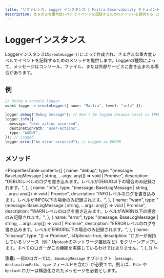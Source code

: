 ```yaml
---
title: "リファレンス: Logger インスタンス | Mastra Observability ドキュメント"
description: さまざまな重大度レベルでイベントを記録するためのメソッドを提供する Logger インスタンスのドキュメントです。
---
```


# Loggerインスタンス

Loggerインスタンスは`createLogger()`によって作成され、さまざまな重大度レベルでイベントを記録するためのメソッドを提供します。Loggerの種類によって、メッセージはコンソール、ファイル、または外部サービスに書き込まれる場合があります。

## 例

```typescript showLineNumbers copy
// Using a console logger
const logger = createLogger({ name: "Mastra", level: "info" });

logger.debug("Debug message"); // Won't be logged because level is INFO
logger.info({
  message: "User action occurred",
  destinationPath: "user-actions",
  type: "AGENT",
}); // Logged
logger.error("An error occurred"); // Logged as ERROR
```

## メソッド

<PropertiesTable
  content={[
    {
      name: "debug",
      type: "(message: BaseLogMessage | string, ...args: any[]) => void | Promise<void>",
      description: "DEBUGレベルのログを書き込みます。レベルがDEBUG以下の場合のみ記録されます。",
    },
    {
      name: "info",
      type: "(message: BaseLogMessage | string, ...args: any[]) => void | Promise<void>",
      description: "INFOレベルのログを書き込みます。レベルがINFO以下の場合のみ記録されます。",
    },
    {
      name: "warn",
      type: "(message: BaseLogMessage | string, ...args: any[]) => void | Promise<void>",
      description: "WARNレベルのログを書き込みます。レベルがWARN以下の場合のみ記録されます。",
    },
    {
      name: "error",
      type: "(message: BaseLogMessage | string, ...args: any[]) => void | Promise<void>",
      description: "ERRORレベルのログを書き込みます。レベルがERROR以下の場合のみ記録されます。",
    },
    {
      name: "cleanup",
      type: "() => Promise<void>",
      isOptional: true,
      description:
        "ロガーが保持しているリソース（例：Upstashのネットワーク接続など）をクリーンアップします。すべてのロガーがこの機能を実装しているわけではありません。",
    },
  ]}
/>

**注意:** 一部のロガーでは、`BaseLogMessage` オブジェクト（`message`、`destinationPath`、`type` フィールドを含む）が必要です。例えば、`File` や `Upstash` ロガーは構造化されたメッセージを必要とします。
